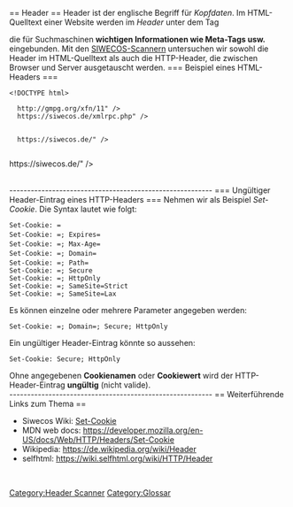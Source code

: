 <!--
#########################################################
-
-
-->== Header ==<!--
-
-
#########################################################
-->
Header ist der englische Begriff für ''Kopfdaten''. Im HTML-Quelltext einer Website werden im ''Header'' unter dem Tag <head> die für Suchmaschinen '''wichtigen Informationen wie Meta-Tags usw.''' eingebunden. Mit den [https://siwecos.de/ SIWECOS-Scannern] untersuchen wir sowohl die Header im HTML-Quelltext als auch die HTTP-Header, die zwischen Browser und Server ausgetauscht werden.
<!--
- - - - - - - - - - - - - - - - - - - - - - - - - - - - -
-
-
-->=== Beispiel eines HTML-Headers ===<!--
-
-
- - - - - - - - - - - - - - - - - - - - - - - - - - - -->
 <!DOCTYPE html>
 <html lang="de-DE" prefix="og: <nowiki>http://ogp.me/ns#</nowiki>">
  <head>
   <meta charset="UTF-8" />
   <meta http-equiv="X-UA-Compatible" content="IE=10" />
   <link rel="profile" href="<nowiki>http://gmpg.org/xfn/11</nowiki>" />
   <link rel="pingback" href="<nowiki>https://siwecos.de/xmlrpc.php</nowiki>" />
   <title>Startseite - SIWECOS</title>
   <!-- This site is optimized with the Yoast SEO plugin v6.2 - <nowiki>https://yoa.st/1yg?utm_content=6.2</nowiki> -->
   <link rel="canonical" href="<nowiki>https://siwecos.de/</nowiki>" />
   <meta property="og:locale" content="de_DE" />
   <meta property="og:type" content="website" />
   <meta property="og:title" content="Startseite - SIWECOS" />
   <meta property="og:description" content="Siwecos Auf der sicheren Seite SIWECOS steht für 
   „Sichere Webseiten und Content Management Systeme“ und hilft kleinen und mittelständischen 
   Unternehmen (KMU) Sicherheitslücken auf ihren Webseiten zu erkennen und zu beheben. Schützen 
   Sie Ihren Webauftritt und Ihre Besucher vor unbemerkten Manipulationen und registrieren Sie 
   sich kostenlos. Kostenlos anmelden" />
   <meta property="og:url" content="<nowiki>https://siwecos.de/</nowiki>" />
   <meta property="og:site_name" content="SIWECOS" />
<br clear="all" />
---------------------------------------------------------
<!--
- - - - - - - - - - - - - - - - - - - - - - - - - - - - -
-
-
-->=== Ungültiger Header-Eintrag eines HTTP-Headers ===<!--
-
-
- - - - - - - - - - - - - - - - - - - - - - - - - - - -->
Nehmen wir als Beispiel ''Set-Cookie''. Die Syntax lautet wie folgt:

 Set-Cookie: <cookie-name>=<cookie-value> 
 Set-Cookie: <cookie-name>=<cookie-value>; Expires=<date>
 Set-Cookie: <cookie-name>=<cookie-value>; Max-Age=<non-zero-digit>
 Set-Cookie: <cookie-name>=<cookie-value>; Domain=<domain-value>
 Set-Cookie: <cookie-name>=<cookie-value>; Path=<path-value>
 Set-Cookie: <cookie-name>=<cookie-value>; Secure
 Set-Cookie: <cookie-name>=<cookie-value>; HttpOnly
 Set-Cookie: <cookie-name>=<cookie-value>; SameSite=Strict
 Set-Cookie: <cookie-name>=<cookie-value>; SameSite=Lax

Es können einzelne oder mehrere Parameter angegeben werden:

 Set-Cookie: <cookie-name>=<cookie-value>; Domain=<domain-value>; Secure; HttpOnly

Ein ungültiger Header-Eintrag könnte so aussehen:

 Set-Cookie: Secure; HttpOnly

Ohne angegebenen '''Cookienamen''' oder '''Cookiewert''' wird der HTTP-Header-Eintrag <span class="attention">'''ungültig''' (nicht valide).</span>
<br clear="all" />
---------------------------------------------------------
<!--
- - - - - - - - - - - - - - - - - - - - - - - - - - - - -
-
-
-->== Weiterführende Links zum Thema ==<!--
-
-
- - - - - - - - - - - - - - - - - - - - - - - - - - - -->
* Siwecos Wiki: [[Set-Cookie/DE|Set-Cookie]]
* MDN web docs: https://developer.mozilla.org/en-US/docs/Web/HTTP/Headers/Set-Cookie
* Wikipedia: https://de.wikipedia.org/wiki/Header
* selfhtml: https://wiki.selfhtml.org/wiki/HTTP/Header
<br clear="all" />


[[Category:Header Scanner]]
[[Category:Glossar]]
